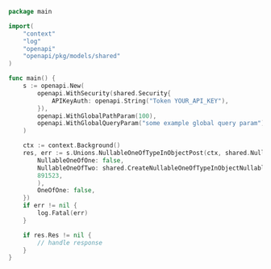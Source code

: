 ```go showLineNumbers copy filename="Nullable One Of Type In Object Post usage example"
package main

import(
	"context"
	"log"
	"openapi"
	"openapi/pkg/models/shared"
)

func main() {
    s := openapi.New(
        openapi.WithSecurity(shared.Security{
            APIKeyAuth: openapi.String("Token YOUR_API_KEY"),
        }),
        openapi.WithGlobalPathParam(100),
        openapi.WithGlobalQueryParam("some example global query param"),
    )

    ctx := context.Background()
    res, err := s.Unions.NullableOneOfTypeInObjectPost(ctx, shared.NullableOneOfTypeInObject{
        NullableOneOfOne: false,
        NullableOneOfTwo: shared.CreateNullableOneOfTypeInObjectNullableOneOfTwoInteger(
        891523,
        ),
        OneOfOne: false,
    })
    if err != nil {
        log.Fatal(err)
    }

    if res.Res != nil {
        // handle response
    }
}
```
